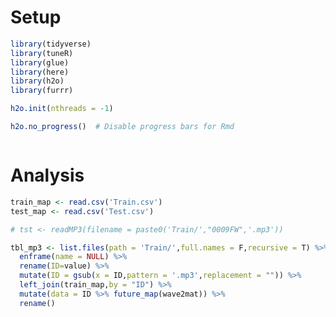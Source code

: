 # Setup

```r
library(tidyverse)
library(tuneR)
library(glue)
library(here)
library(h2o)
library(furrr)

h2o.init(nthreads = -1)

h2o.no_progress()  # Disable progress bars for Rmd



```


# Analysis

```r
train_map <- read.csv('Train.csv')
test_map <- read.csv('Test.csv')

# tst <- readMP3(filename = paste0('Train/',"0009FW",'.mp3'))

tbl_mp3 <- list.files(path = 'Train/',full.names = F,recursive = T) %>% 
  enframe(name = NULL) %>% 
  rename(ID=value) %>% 
  mutate(ID = gsub(x = ID,pattern = '.mp3',replacement = "")) %>% 
  left_join(train_map,by = "ID") %>% 
  mutate(data = ID %>% future_map(wave2mat)) %>% 
  rename()




 ```


